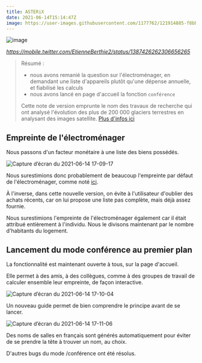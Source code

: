 ---
title: ASTERiX
date: 2021-06-14T15:14:47Z
image: https://user-images.githubusercontent.com/1177762/121914885-f8bb1080-cd32-11eb-898b-fa39bae7a331.jpeg
---

![image](https://user-images.githubusercontent.com/1177762/121914885-f8bb1080-cd32-11eb-898b-fa39bae7a331.jpeg)

*https://mobile.twitter.com/EtienneBerthie2/status/1387426262306656265*

> Résumé :
>
> - nous avons remanié la question sur l'électroménager, en demandant une liste d'appareils plutôt qu'une dépense annuelle, et fiabilisé les calculs
> - nous avons lancé en page d'accueil la fonction `conférence`
>
> Cette note de version emprunte le nom des travaux de recherche qui ont analysé l'évolution des plus de 200 000 glaciers terrestres en analysant des images satellite. [Plus d'infos ici](https://mobile.twitter.com/EtienneBerthie2/status/1387426288646987777)

## Empreinte de l'électroménager

Nous passons d'un facteur monétaire à une liste des biens possédés.

![Capture d’écran du 2021-06-14 17-09-17](https://user-images.githubusercontent.com/1177762/121915179-446dba00-cd33-11eb-8406-1eb0828a0e7d.png)

Nous surestimions donc probablement de beaucoup l'empreinte par défaut de l'électroménager, comme noté [ici](https://github.com/datagir/nosgestesclimat/issues/948).

À l'inverse, dans cette nouvelle version, on évite à l'utilisateur d'oublier des achats récents, car on lui propose une liste pas complète, mais déjà assez fournie.

Nous surestimions l'empreinte de l'électroménager également car il était attribué entièrement à l'individu. Nous le divisons maintenant par le nombre d'habitants du logement.

## Lancement du mode conférence au premier plan

La fonctionnalité est maintenant ouverte à tous, sur la page d'accueil.

Elle permet à des amis, à des collègues, comme à des groupes de travail de calculer ensemble leur empreinte, de façon interactive.

![Capture d’écran du 2021-06-14 17-10-04](https://user-images.githubusercontent.com/1177762/121915284-5ea79800-cd33-11eb-8530-fe334eef9cd7.png)

Un nouveau guide permet de bien comprendre le principe avant de se lancer.

![Capture d’écran du 2021-06-14 17-11-06](https://user-images.githubusercontent.com/1177762/121915462-8434a180-cd33-11eb-850f-9b7fd909639b.png)

Des noms de salles en français sont générés automatiquement pour éviter de se prendre la tête à trouver un nom, au choix.

D'autres bugs du mode /conférence ont été résolus.
